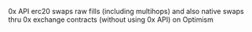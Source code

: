 0x API erc20 swaps raw fills (including multihops) and also native swaps thru 0x exchange contracts (without using 0x API) on Optimism
